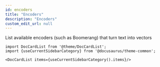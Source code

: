 ```yaml
---
id: encoders
title: "Encoders"
description: "Encoders"
custom_edit_url: null
---
```




List available encoders (such as Boomerang) that turn text into vectors



```mdx-code-block
import DocCardList from '@theme/DocCardList';
import {useCurrentSidebarCategory} from '@docusaurus/theme-common';

<DocCardList items={useCurrentSidebarCategory().items}/>
```
      